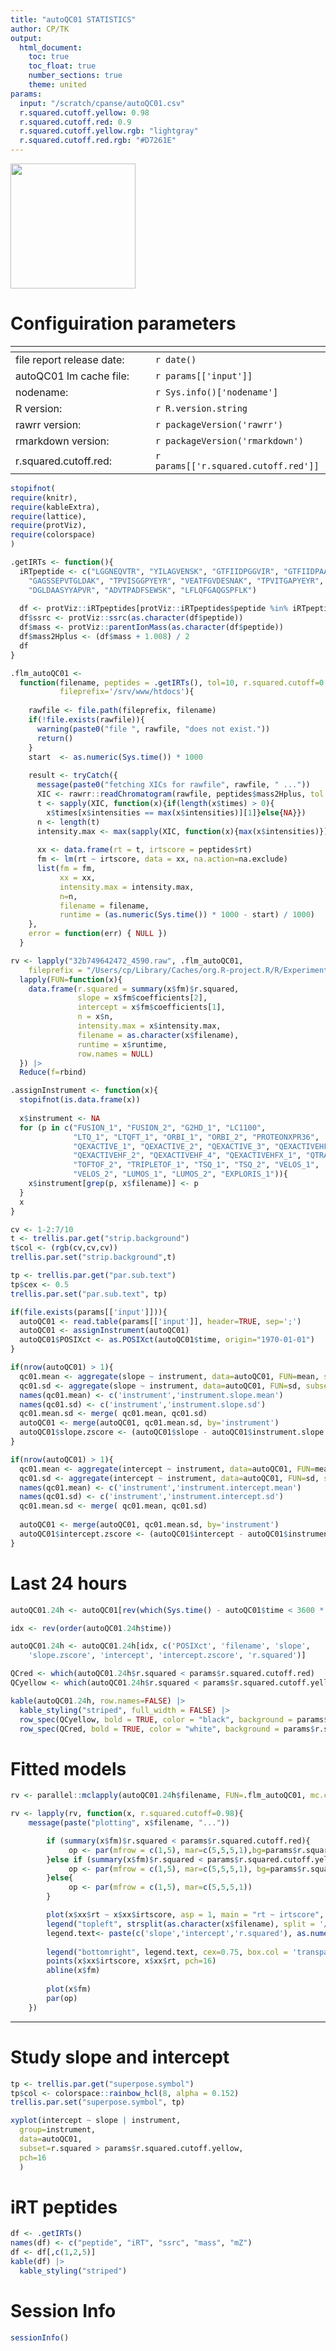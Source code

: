 ```yaml
---
title: "autoQC01 STATISTICS"
author: CP/TK
output:
  html_document:
    toc: true
    toc_float: true
    number_sections: true
    theme: united
params:
  input: "/scratch/cpanse/autoQC01.csv"
  r.squared.cutoff.yellow: 0.98
  r.squared.cutoff.red: 0.9
  r.squared.cutoff.yellow.rgb: "lightgray"
  r.squared.cutoff.red.rgb: "#D7261E"
---
```


<a href='https://bioconductor.org/packages/rawrr/'><img src='/home/cpanse/__checkouts/bioc/rawrr/rawrr_logo.png' width=200px></a>

# Configuiration parameters

| <!-- parameter -->            | <!-- values --> 		                	|
|-------------------------------|---------------------------------------|
| file report release date:	    | `r date()`			                    	|
| autoQC01 lm cache file:      	| `r params[['input']]`		            	|
| nodename: 		              	| `r Sys.info()['nodename']` 	         	|
| R version:	              		| `r R.version.string`	            		|
| rawrr version:            		| `r packageVersion('rawrr')`	        	|
| rmarkdown version:          	| `r packageVersion('rmarkdown')`	      |
| r.squared.cutoff.red:        	| `r params[['r.squared.cutoff.red']]`	|

```r
stopifnot(
require(knitr),
require(kableExtra),
require(lattice),
require(protViz),
require(colorspace)
)

.getIRTs <- function(){
  iRTpeptide <- c("LGGNEQVTR", "YILAGVENSK", "GTFIIDPGGVIR", "GTFIIDPAAVIR",
    "GAGSSEPVTGLDAK", "TPVISGGPYEYR", "VEATFGVDESNAK", "TPVITGAPYEYR",
    "DGLDAASYYAPVR", "ADVTPADFSEWSK", "LFLQFGAQGSPFLK")
  
  df <- protViz::iRTpeptides[protViz::iRTpeptides$peptide %in% iRTpeptide,]
  df$ssrc <- protViz::ssrc(as.character(df$peptide))
  df$mass <- protViz::parentIonMass(as.character(df$peptide))
  df$mass2Hplus <- (df$mass + 1.008) / 2
  df
}

.flm_autoQC01 <-
  function(filename, peptides = .getIRTs(), tol=10, r.squared.cutoff=0.98,
           fileprefix='/srv/www/htdocs'){
    
    rawfile <- file.path(fileprefix, filename)
    if(!file.exists(rawfile)){
      warning(paste0("file ", rawfile, "does not exist."))
      return()
    }
    start  <- as.numeric(Sys.time()) * 1000
    
    result <- tryCatch({
      message(paste0("fetching XICs for rawfile", rawfile, " ..."))
      XIC <- rawrr::readChromatogram(rawfile, peptides$mass2Hplus, tol = tol)
      t <- sapply(XIC, function(x){if(length(x$times) > 0){
        x$times[x$intensities == max(x$intensities)][1]}else{NA}})
      n <- length(t)
      intensity.max <- max(sapply(XIC, function(x){max(x$intensities)}))
      
      xx <- data.frame(rt = t, irtscore = peptides$rt)
      fm <- lm(rt ~ irtscore, data = xx, na.action=na.exclude)
      list(fm = fm,
           xx = xx,
           intensity.max = intensity.max,
           n=n,
           filename = filename,
           runtime = (as.numeric(Sys.time()) * 1000 - start) / 1000)
    },
    error = function(err) { NULL })
  } 

rv <- lapply("32b749642472_4590.raw", .flm_autoQC01,
    fileprefix = "/Users/cp/Library/Caches/org.R-project.R/R/ExperimentHub/") |>
  lapply(FUN=function(x){
    data.frame(r.squared = summary(x$fm)$r.squared,
               slope = x$fm$coefficients[2],
               intercept = x$fm$coefficients[1],
               n = x$n,
               intensity.max = x$intensity.max,
               filename = as.character(x$filename),
               runtime = x$runtime,
               row.names = NULL)
  }) |>
  Reduce(f=rbind)

.assignInstrument <- function(x){
  stopifnot(is.data.frame(x))
  
  x$instrument <- NA
  for (p in c("FUSION_1", "FUSION_2", "G2HD_1", "LC1100",
              "LTQ_1", "LTQFT_1", "ORBI_1", "ORBI_2", "PROTEONXPR36",
              "QEXACTIVE_1", "QEXACTIVE_2", "QEXACTIVE_3", "QEXACTIVEHF_1",
              "QEXACTIVEHF_2", "QEXACTIVEHF_4", "QEXACTIVEHFX_1", "QTRAP_1", "T100_1",
              "TOFTOF_2", "TRIPLETOF_1", "TSQ_1", "TSQ_2", "VELOS_1",
              "VELOS_2", "LUMOS_1", "LUMOS_2", "EXPLORIS_1")){
    x$instrument[grep(p, x$filename)] <- p
  }
  x
}
```

```r
cv <- 1-2:7/10
t <- trellis.par.get("strip.background")
t$col <- (rgb(cv,cv,cv))
trellis.par.set("strip.background",t)

tp <- trellis.par.get("par.sub.text")
tp$cex <- 0.5
trellis.par.set("par.sub.text", tp)
```


```r
if(file.exists(params[['input']])){
  autoQC01 <- read.table(params[['input']], header=TRUE, sep=';')
  autoQC01 <- assignInstrument(autoQC01)
  autoQC01$POSIXct <- as.POSIXct(autoQC01$time, origin="1970-01-01")
}
```


```r
if(nrow(autoQC01) > 1){
  qc01.mean <- aggregate(slope ~ instrument, data=autoQC01, FUN=mean, subset=autoQC01$r.squared > params$r.squared.cutoff.red)
  qc01.sd <- aggregate(slope ~ instrument, data=autoQC01, FUN=sd, subset=autoQC01$r.squared > params$r.squared.cutoff.red)
  names(qc01.mean) <- c('instrument','instrument.slope.mean')
  names(qc01.sd) <- c('instrument','instrument.slope.sd')
  qc01.mean.sd <- merge( qc01.mean, qc01.sd)
  autoQC01 <- merge(autoQC01, qc01.mean.sd, by='instrument')
  autoQC01$slope.zscore <- (autoQC01$slope - autoQC01$instrument.slope.mean) / autoQC01$instrument.slope.sd
}
```

```r
if(nrow(autoQC01) > 1){
  qc01.mean <- aggregate(intercept ~ instrument, data=autoQC01, FUN=mean, subset=autoQC01$r.squared > 0.9)
  qc01.sd <- aggregate(intercept ~ instrument, data=autoQC01, FUN=sd, subset=autoQC01$r.squared > 0.9)
  names(qc01.mean) <- c('instrument','instrument.intercept.mean')
  names(qc01.sd) <- c('instrument','instrument.intercept.sd')
  qc01.mean.sd <- merge( qc01.mean, qc01.sd)
  
  autoQC01 <- merge(autoQC01, qc01.mean.sd, by='instrument')
  autoQC01$intercept.zscore <- (autoQC01$intercept - autoQC01$instrument.intercept.mean) / autoQC01$instrument.intercept.sd
}
```

# Last 24 hours

```r
autoQC01.24h <- autoQC01[rev(which(Sys.time() - autoQC01$time < 3600 * 24 * 2)), ]

idx <- rev(order(autoQC01.24h$time))

autoQC01.24h <- autoQC01.24h[idx, c('POSIXct', 'filename', 'slope',
    'slope.zscore', 'intercept', 'intercept.zscore', 'r.squared')] 

QCred <- which(autoQC01.24h$r.squared < params$r.squared.cutoff.red)
QCyellow <- which(autoQC01.24h$r.squared < params$r.squared.cutoff.yellow)

kable(autoQC01.24h, row.names=FALSE) |>
  kable_styling("striped", full_width = FALSE) |> 
  row_spec(QCyellow, bold = TRUE, color = "black", background = params$r.squared.cutoff.yellow.rgb) |>
  row_spec(QCred, bold = TRUE, color = "white", background = params$r.squared.cutoff.red.rgb)
```

# Fitted models

```r
rv <- parallel::mclapply(autoQC01.24h$filename, FUN=.flm_autoQC01, mc.cores=16) 

rv <- lapply(rv, function(x, r.squared.cutoff=0.98){
    message(paste("plotting", x$filename, "..."))

        if (summary(x$fm)$r.squared < params$r.squared.cutoff.red){
             op <- par(mfrow = c(1,5), mar=c(5,5,5,1),bg=params$r.squared.cutoff.red.rgb, col='white')
        }else if (summary(x$fm)$r.squared < params$r.squared.cutoff.yellow){
             op <- par(mfrow = c(1,5), mar=c(5,5,5,1), bg=params$r.squared.cutoff.yellow.rgb, col='black')
        }else{
             op <- par(mfrow = c(1,5), mar=c(5,5,5,1))
        }

        plot(x$xx$rt ~ x$xx$irtscore, asp = 1, main = "rt ~ irtscore", type='n')
        legend("topleft", strsplit(as.character(x$filename), split = '/', perl = TRUE)[[1]][c(4,3,1)],box.col = 'transparent',cex = 0.75)
        legend.text<- paste(c('slope','intercept','r.squared'), as.numeric(round(c(coef(x$fm)["irtscore"], coef(x$fm)[1], summary(x$fm)$r.squared),3)),sep=": ")
            
        legend("bottomright", legend.text, cex=0.75, box.col = 'transparent')
        points(x$xx$irtscore, x$xx$rt, pch=16)
        abline(x$fm)
             
        plot(x$fm)
        par(op)
	})
```

<hr>

# Study slope and intercept

```r
tp <- trellis.par.get("superpose.symbol")
tp$col <- colorspace::rainbow_hcl(8, alpha = 0.152)
trellis.par.set("superpose.symbol", tp)

xyplot(intercept ~ slope | instrument,
  group=instrument,
  data=autoQC01,
  subset=r.squared > params$r.squared.cutoff.yellow, 
  pch=16
  )
```

# iRT peptides

```r
df <- .getIRTs()
names(df) <- c("peptide", "iRT", "ssrc", "mass", "mZ")
df <- df[,c(1,2,5)]
kable(df) |>
  kable_styling("striped")
```

# Session Info

```r
sessionInfo()
```
